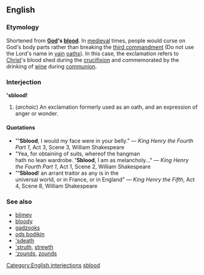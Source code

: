 ==English==
===Etymology===
Shortened from '''[[God]]'s [[blood]]'''.  In [[medieval]] times, people would curse on God's body parts rather than breaking the [[w:Ten commandments|third commandment]] (Do not use the Lord's name in [[vain]] [[oath]]s).  In this case, the exclamation refers to [[Christ]]'s blood shed during the [[crucifixion]] and commemorated by the drinking of [[wine]] during [[communion]].  

===Interjection===
''''sblood!'''
#(''archaic'') An exclamation formerly used as an oath, and an expression of anger or wonder.

====Quotations====

*"''''Sblood''', I would my face were in your belly." &mdash; ''King Henry the Fourth Part 1'', Act 3, Scene 3, William Shakespeare
*"Yea, for obtaining of suits, whereof the hangman<br>hath no lean wardrobe. ''''Sblood''', I am as melancholy..." &mdash; ''King Henry the Fourth Part 1'', Act 1, Scene 2, William Shakespeare
*"''''Sblood'''! an arrant traitor as any is in the<br>universal world, or in France, or in England" &mdash; ''King Henry the Fifth'', Act 4, Scene 8, William Shakespeare

===See also===
*[[blimey]]
*[[bloody]]
*[[gadzooks]]
*[[ods bodikin]]
*[['sdeath]]
*[['struth]], [[strewth]]
*[['zounds]], [[zounds]]

[[Category:English interjections]]
[[Category:English contractions|sblood]]